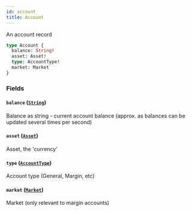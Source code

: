 ```yaml
---
id: account
title: Account
---
```



An account record

```graphql
type Account {
  balance: String!
  asset: Asset!
  type: AccountType!
  market: Market
}
```


### Fields

#### `balance` ([`String`](/docs/mainnet/graphql/scalars/string))

Balance as string - current account balance (approx. as balances can be updated several times per second)


#### `asset` ([`Asset`](/docs/mainnet/graphql/objects/asset))

Asset, the 'currency'


#### `type` ([`AccountType`](/docs/mainnet/graphql/enums/account-type))

Account type (General, Margin, etc)


#### `market` ([`Market`](/docs/mainnet/graphql/objects/market))

Market (only relevant to margin accounts)




